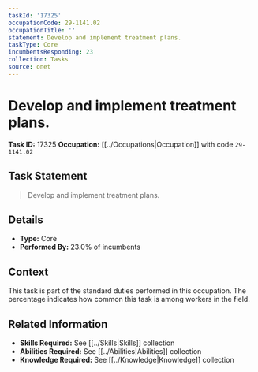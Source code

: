 ```yaml
---
taskId: '17325'
occupationCode: 29-1141.02
occupationTitle: ''
statement: Develop and implement treatment plans.
taskType: Core
incumbentsResponding: 23
collection: Tasks
source: onet
---
```

# Develop and implement treatment plans.

**Task ID:** 17325
**Occupation:** [[../Occupations|Occupation]] with code `29-1141.02`

## Task Statement

> Develop and implement treatment plans.

## Details

- **Type:** Core
- **Performed By:** 23.0% of incumbents

## Context

This task is part of the standard duties performed in this occupation. The percentage indicates how common this task is among workers in the field.

## Related Information

- **Skills Required:** See [[../Skills|Skills]] collection
- **Abilities Required:** See [[../Abilities|Abilities]] collection
- **Knowledge Required:** See [[../Knowledge|Knowledge]] collection

